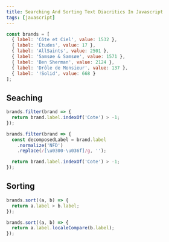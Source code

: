```yaml
---
title: Searching And Sorting Text Diacritics In Javascript
tags: [javascript]
---
```


```js
const brands = [
  { label: 'Côte et Ciel', value: 1532 },
  { label: 'Études', value: 17 },
  { label: 'AllSaints', value: 2501 },
  { label: 'Samsøe & Samsøe', value: 1571 },
  { label: 'Ben Sherman', value: 2124 },
  { label: 'Drôle de Monsieur', value: 137 },
  { label: '!Solid', value: 668 }
];
```

## Seaching

```js
brands.filter(brand => {
  return brand.label.indexOf('Cote') > -1;
});
```

```js
brands.filter(brand => {
  const decomposedLabel = brand.label
    .normalize('NFD')
    .replace(/[\u0300-\u036f]/g, '');

  return brand.label.indexOf('Cote') > -1;
});
```

## Sorting

```js
brands.sort((a, b) => {
  return a.label > b.label;
});
```

```js
brands.sort((a, b) => {
  return a.label.localeCompare(b.label);
});
```
